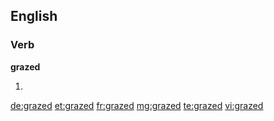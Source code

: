 ==English==

===Verb===
'''grazed'''

# {{en-past of|graze}}

[[de:grazed]]
[[et:grazed]]
[[fr:grazed]]
[[mg:grazed]]
[[te:grazed]]
[[vi:grazed]]